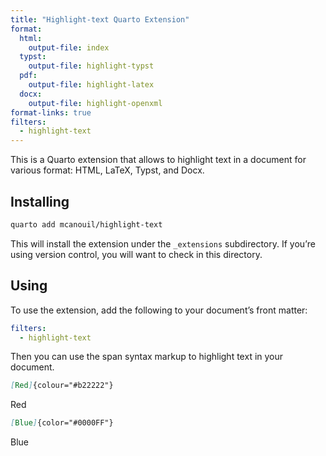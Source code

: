 ```yaml
---
title: "Highlight-text Quarto Extension"
format:
  html:
    output-file: index
  typst:
    output-file: highlight-typst
  pdf:
    output-file: highlight-latex
  docx:
    output-file: highlight-openxml
format-links: true
filters:
  - highlight-text
---
```


This is a Quarto extension that allows to highlight text in a document for various format: HTML, LaTeX, Typst, and Docx.

## Installing

```bash
quarto add mcanouil/highlight-text
```

This will install the extension under the `_extensions` subdirectory.
If you're using version control, you will want to check in this directory.

## Using

To use the extension, add the following to your document's front matter:

```yaml
filters:
  - highlight-text
```

Then you can use the span syntax markup to highlight text in your document.

::: {layout-ncol="2"}

:::: {#uk}
```markdown
[Red]{colour="#b22222"}
```

[Red]{colour="#b22222"}
::::

:::: {#us}
```markdown
[Blue]{color="#0000FF"}
```

[Blue]{color="#0000FF"}
::::

:::
